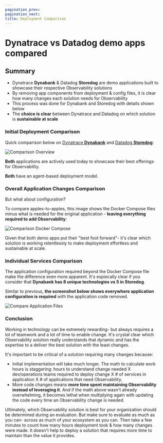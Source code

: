 ```yaml
---
pagination_prev:
pagination_next:
title: Deployment Comparison
---
```


# Dynatrace vs Datadog demo apps compared

## Summary

- Dynatrace **Dynabank** & Datadog **Storedog** are demo applications built to showcase their respective Observability solutions
- By removing app components from deployment & config files, it is clear how many changes each solution needs for Observability
- This process was done for Dynabank and Storedog with details shown below
- The **choice is clear** between Dynatrace and Datadog on which solution is **sustainable at scale**

### Initial Deployment Comparison

Quick comparison below on [Dynatrace **Dynabank**](https://github.com/suchcodewow/dbic) and [Datadog **Storedog**](https://github.com/datadog/storedog):

![Comparison Overview](../../../img/compare1.png)

**Both** applications are actively used today to showcase their best offerings for Observability.

**Both** have an agent-based deployment model.

### Overall Application Changes Comparison

But what about configuration?

To compare apples-to-apples, this image shows the Docker Compose files minus what is needed for the original application - **leaving everything required to add Observability**:

![Comparison Docker Compose](../../../img/compare2.png)

Given that both demo apps put their "best foot forward"- it's clear which solution is working relentlessly to make deployment effortless and sustainable at scale.

### Individual Services Comparison

The application configuration required beyond the Docker Compose file make the difference even more apparent. It's espiecally clear if you consider that **Dynabank has 8 unique technologies vs 5 in Storedog**.

Similar to previous, **the screenshot below shows everywhere application configuration is required** with the application code removed.

![Compare Application Files](../../../img/compare3.png)

### Conclusion

Working in technology can be extremely rewarding- but always requires a lot of teamwork and a lot of time to enable change. It's crystal clear which Observability solution really understands that dynamic and has the expertise to a deliver the best solution with the least changes.

It's important to be critical of a solution requiring many changes because:

- Initial implementation will take much longer. The math to calculate work hours is staggering: hours to understand change needed X dev/operations teams required to deploy change X # of services in application X # of applications that need Observability.
- More code changes means **more time spent maintaining Observability instead of leveraging it**. And if the math above wasn't already overwhelming, it becomes lethal when multiplying again with updating the code every time an Observability change is needed.

Ultimately, which Observability solution is best for your organization should be determined during an evaluation. But make sure to evaluate as much as you can- across as much of your ecosystem as you can. Then take a few minutes to count how many hours deployment took & how many changes were made. It doesn't help to deploy a solution that requires more time to maintain than the value it provides.
